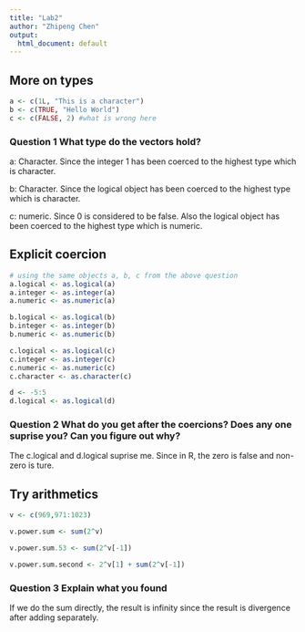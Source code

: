 ---
title: "Lab2"
author: "Zhipeng Chen"
output:
  html_document: default
---


## More on types
```{r}
a <- c(1L, "This is a character")
b <- c(TRUE, "Hello World")
c <- c(FALSE, 2) #what is wrong here
```
### Question 1 What type do the vectors hold?
a: Character. Since the integer 1 has been coerced to the highest type which is character.

b: Character. Since the logical object has been coerced to the highest type which is character.

c: numeric. Since 0 is considered to be false. Also the logical object has been coerced to the highest type which is numeric.

## Explicit coercion
```{r}
# using the same objects a, b, c from the above question
a.logical <- as.logical(a)
a.integer <- as.integer(a)
a.numeric <- as.numeric(a)
```
```{r}
b.logical <- as.logical(b)
b.integer <- as.integer(b)
b.numeric <- as.numeric(b)
```
```{r}
c.logical <- as.logical(c)
c.integer <- as.integer(c)
c.numeric <- as.numeric(c)
c.character <- as.character(c)

d <- -5:5
d.logical <- as.logical(d)
```
### Question 2 What do you get after the coercions? Does any one suprise you? Can you figure out why?
The c.logical and d.logical suprise me. Since in R, the zero is false and non-zero is ture.

## Try arithmetics
```{r}
v <- c(969,971:1023)
```

```{r}
v.power.sum <- sum(2^v)
```

```{r}
v.power.sum.53 <- sum(2^v[-1])
```

```{r}
v.power.sum.second <- 2^v[1] + sum(2^v[-1])
```
### Question 3 Explain what you found
If we do the sum directly, the result is infinity since the result is divergence after adding separately.


